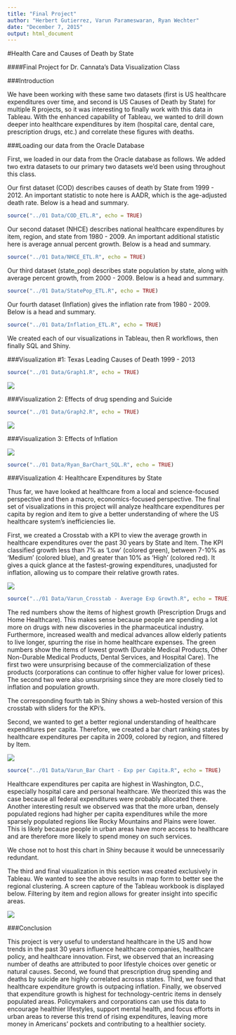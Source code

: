 ```yaml
---
title: "Final Project"
author: "Herbert Gutierrez, Varun Parameswaran, Ryan Wechter"
date: "December 7, 2015"
output: html_document
---
```


#Health Care and Causes of Death by State

####Final Project for Dr. Cannata's Data Visualization Class


###Introduction


We have been working with these same two datasets (first is US healthcare expenditures over time, and second is US Causes of Death by State) for multiple R projects, so it was interesting to finally work with this data in Tableau. With the enhanced capability of Tableau, we wanted to drill down deeper into healthcare expenditures by item (hospital care, dental care, prescription drugs, etc.) and correlate these figures with deaths.


###Loading our data from the Oracle Database


First, we loaded in our data from the Oracle database as follows. We added two extra datasets to our primary two datasets we'd been using throughout this class.

Our first dataset (COD) describes causes of death by State from 1999 - 2012. An important statistic to note here is AADR, which is the age-adjusted death rate. Below is a head and summary.

```r
source("../01 Data/COD_ETL.R", echo = TRUE)
```


Our second dataset (NHCE) describes national healthcare expenditures by item, region, and state from 1980 - 2009. An important additional statistic here is average annual percent growth. Below is a head and summary.

```r
source("../01 Data/NHCE_ETL.R", echo = TRUE)
```


Our third dataset (state_pop) describes state population by state, along with average percent growth, from 2000 - 2009. Below is a head and summary.

```r
source("../01 Data/StatePop_ETL.R", echo = TRUE)
```


Our fourth dataset (Inflation) gives the inflation rate from 1980 - 2009. Below is a head and summary.

```r
source("../01 Data/Inflation_ETL.R", echo = TRUE)
```


We created each of our visualizations in Tableau, then R workflows, then finally SQL and Shiny.


###Visualization #1: Texas Leading Causes of Death 1999 - 2013


```r
source("../01 Data/Graph1.R", echo = TRUE)
```


![](./LeadingCOD.png)



###Visualization 2: Effects of drug spending and Suicide


```r
source("../01 Data/Graph2.R", echo = TRUE)
```

![](./drugsandsuicide.png)


###Visualization 3: Effects of Inflation


![](./inflation.png)

```r
source("../01 Data/Ryan_BarChart_SQL.R", echo = TRUE)
```


###Visualization 4: Healthcare Expenditures by State


Thus far, we have looked at healthcare from a local and science-focused perspective and then a macro, economics-focused perspective. The final set of visualizations in this project will analyze healthcare expenditures per capita by region and item to give a better understanding of where the US healthcare system's inefficiencies lie.

First, we created a Crosstab with a KPI to view the average growth in healthcare expenditures over the past 30 years by State and Item. The KPI classified growth less than 7% as 'Low' (colored green), between 7-10% as 'Medium' (colored blue), and greater than 10% as 'High' (colored red). It gives a quick glance at the fastest-growing expenditures, unadjusted for inflation, allowing us to compare their relative growth rates. 


![](./kpi.png)


```r
source("../01 Data/Varun_Crosstab - Average Exp Growth.R", echo = TRUE)
```


The red numbers show the items of highest growth (Prescription Drugs and Home Healthcare). This makes sense because people are spending a lot more on drugs with new discoveries in the pharmaceutical industry. Furthermore, increased wealth and medical advances allow elderly patients to live longer, spurring the rise in home healthcare expenses. The green numbers show the items of lowest growth (Durable Medical Products, Other Non-Durable Medical Products, Dental Services, and Hospital Care). The first two were unsurprising because of the commercialization of these products (corporations can continue to offer higher value for lower prices). The second two were also unsurprising since they are more closely tied to inflation and population growth.

The corresponding fourth tab in Shiny shows a web-hosted version of this crosstab with sliders for the KPi's.


Second, we wanted to get a better regional understanding of healthcare expenditures per capita. Therefore, we created a bar chart ranking states by healthcare expenditures per capita in 2009, colored by region, and filtered by Item.


![](./bargraph.png)


```r
source("../01 Data/Varun_Bar Chart - Exp per Capita.R", echo = TRUE)
```


Healthcare expenditures per capita are highest in Washington, D.C., especially hospital care and personal healthcare. We theorized this was the case because all federal expenditures were probably allocated there. Another interesting result we observed was that the more urban, densely populated regions had higher per capita expenditures while the more sparsely populated regions like Rocky Mountains and Plains were lower. This is likely because people in urban areas have more access to healthcare and are therefore more likely to spend money on such services.

We chose not to host this chart in Shiny because it would be unnecessarily redundant.


The third and final visualization in this section was created exclusively in Tableau. We wanted to see the above results in map form to better see the regional clustering. A screen capture of the Tableau workbook is displayed below. Filtering by item and region allows for greater insight into specific areas.


![](./map.png)


###Conclusion


This project is very useful to understand healthcare in the US and how trends in the past 30 years influence healthcare companies, healthcare policy, and healthcare innovation. First, we observed that an increasing number of deaths are attributed to poor lifestyle choices over genetic or natural causes. Second, we found that prescription drug spending and deaths by suicide are highly correlated acrosss states. Third, we found that healthcare expenditure growth is outpacing inflation. Finally, we observed that expenditure growth is highest for technology-centric items in densely populated areas. Policymakers and corporations can use this data to encourage healthier lifestyles, support mental health, and focus efforts in urban areas to reverse this trend of rising expenditures, leaving more money in Americans' pockets and contributing to a healthier society.